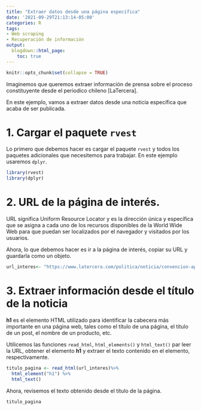 ```yaml
---
title: "Extraer datos desde una página específica"
date: '2021-09-29T21:13:14-05:00'
categories: R
tags:
- Web scraping
- Recuperación de información
output:
  blogdown::html_page:
    toc: true
---
```

```r
knitr::opts_chunk$set(collapse = TRUE)
```

Imaginemos que queremos extraer información de prensa sobre el proceso constituyente desde el periodico chileno [LaTercera].

En este ejemplo, vamos a extraer datos desde una noticia específica que acaba de ser publicada.

# 1.  Cargar el paquete `rvest`

Lo primero que debemos hacer es cargar el paquete `rvest` y todos los paquetes adicionales que necesitemos para trabajar. En este ejemplo usaremos `dplyr`.


```r
library(rvest)
library(dplyr)
```

# 2. URL de la página de interés.

URL significa Uniform Resource Locator y es la dirección única y específica que se asigna a cada uno de los recursos disponibles de la World Wide Web para que puedan ser localizados por el navegador y visitados por los usuarios.

Ahora, lo que debemos hacer es ir a la página de interés, copiar su URL y guardarla como un objeto.


```r
url_interes<- "https://www.latercera.com/politica/noticia/convencion-aprueba-que-sea-el-pleno-por-mayoria-simple-el-que-califique-la-renuncia-de-un-convencional-se-descarta-participacion-del-tc/7KTM6K5JZFC4HOUYQOOUGSU5YQ/"

```

# 3. Extraer información desde el título de la noticia

**h1** es el elemento HTML utilizado para identificar la cabecera más importante en una página web, tales como el título de una página, el título de un post, el nombre de un producto, etc. 

Utilicemos las funciones `read_html`, `html_elements()` y `html_text()` par leer la URL, obtener el elemento **h1** y extraer el texto contenido en el elemento, respectivamente.

```r
titulo_pagina <- read_html(url_interes)%>% 
  html_element("h1") %>% 
  html_text()
```

Ahora, revisemos el texto obtenido desde el título de la página.


```r
titulo_pagina
```
